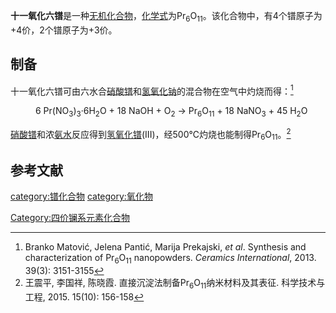 {{Chembox
| Name = 
| Reference =
| OtherNames = 氧化镨(III,IV)
| IUPACName = Praseodymium (III,IV) oxide
| PIN = 
| SystematicName = 
| ImageFile = CaF2 polyhedra.png
| Section1 = {{Chembox Identifiers
| 3DMet = 
| Abbreviations = 
| Beilstein = 
| CASNo = 12037-29-5
| CASNo_Ref = {{cascite|correct|CAS}}
| ChEBI = 
| ChemSpiderID = 
| EINECS = 
| EC_number = 234-857-9
| EC_number_Comment = 
| Gmelin = 
| InChI = 
| KEGG = 
| MeSHName = 
| PubChem = 16211481
| RTECS = 
| StdInChI=1S/11O.6Pr
| StdInChIKey = AICMLAQRDYRMRP-UHFFFAOYSA-N
| SMILES = O=[Pr]=O.O=[Pr]=O.O=[Pr]=O.O=[Pr]=O.O=[Pr]O[Pr]=O
| UNNumber = 
  }}
| Section2 = {{Chembox Properties
| Formula = Pr<sub>6</sub>O<sub>11</sub>
| AtmosphericOHRateConstant = 
| Appearance = 暗棕色粉末
| Density = 6.5 g/mL
| HenryConstant = 
| LogP = 
| MolarMass = 1021.44
| MeltingPtC = 2183 
| MeltingPt_ref =.<ref name=azo>{{Cite web|url=https://www.azonano.com/article.aspx?ArticleID=3403|title=Praseodymium Oxide Nanoparticles (Pr6O11) – Properties, Applications|date=2013-04-17|website=AZoNano.com|access-date=2018-03-15|archive-date=2018-03-29|archive-url=https://web.archive.org/web/20180329184555/https://www.azonano.com/article.aspx?ArticleID=3403|dead-url=no}}</ref>
| BoilingPtC = 3760 
| BoilingPt_ref =<ref name=azo/>
| Solubility = 
| SolubleOther = 
| Solvent = 
| VaporPressure = 
  }}
| Section4 = {{Chembox Thermochemistry
| DeltaGf = 
| DeltaHc = 
| DeltaHf = 
| Entropy = 
| HeatCapacity = 
  }}
| Section7 = {{Chembox Hazards
| AutoignitionPt = 
| ExploLimits = 
| FlashPt = 
| LD50 = 5000 mg·kg<sup>−1</sup> Rat oral
| LC50 = 
| MainHazards = 
| NFPA-F = 
| NFPA-H = 
| NFPA-R = 
| NFPA-S = 
| PEL = 
| REL = 
| ExternalSDS = 
| GHSPictograms = {{GHS07}}
| GHSSignalWord = Warning
| HPhrases = {{H-phrases|315|319|335}}
| PPhrases = {{P-phrases|261|305+351+338}}
  }}
| Section9 = {{Chembox Related
| OtherAnions = 
| OtherCations = 
| OtherFunction = 
| OtherFunction_label = 
| OtherCpds = [[三氧化二镨|三氧化二镨]]
  }}
}}


'''十一氧化六镨'''是一种[[无机化合物|无机化合物]]，[[化学式|化学式]]为Pr<sub>6</sub>O<sub>11</sub>。该化合物中，有4个镨原子为+4价，2个镨原子为+3价。
==制备==
十一氧化六镨可由六水合[[硝酸镨|硝酸镨]]和[[氢氧化钠|氢氧化钠]]的混合物在空气中灼烧而得：<ref>Branko Matović, Jelena Pantić, Marija Prekajski, ''et al''. Synthesis and characterization of Pr<sub>6</sub>O<sub>11</sub> nanopowders. ''Ceramics International'', 2013. 39(3): 3151-3155</ref>
: 6 Pr(NO<sub>3</sub>)<sub>3</sub>·6H<sub>2</sub>O + 18 NaOH + O<sub>2</sub> → Pr<sub>6</sub>O<sub>11</sub> + 18 NaNO<sub>3</sub> + 45 H<sub>2</sub>O
[[硝酸镨|硝酸镨]]和浓[[氨水|氨水]]反应得到[[氢氧化镨|氢氧化镨]](III)，经500℃灼烧也能制得Pr<sub>6</sub>O<sub>11</sub>。<ref>王震平, 李国祥, 陈晓霞. 直接沉淀法制备Pr<sub>6</sub>O<sub>11</sub>纳米材料及其表征. 科学技术与工程, 2015. 15(10): 156-158</ref>

==参考文献==
{{reflist}}

{{镨化合物}}
{{氧化物}}

[[category:镨化合物|category:镨化合物]]
[[category:氧化物|category:氧化物]]
[[Category:四价镧系元素化合物|Category:四价镧系元素化合物]]

{{无机化合物小作品}}